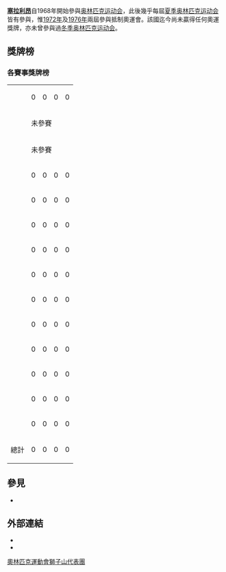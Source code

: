 {{Infobox Country Olympics
| NOC = SLE
| gold = 0
| silver = 0
| bronze = 0
}}
'''[[塞拉利昂|塞拉利昂]]'''自1968年開始參與[[奥林匹克运动会|奥林匹克运动会]]，此後幾乎每屆[[夏季奥林匹克运动会|夏季奥林匹克运动会]]皆有參與，惟[[1972年夏季奥林匹克运动会|1972年]]及[[1976年夏季奥林匹克运动会|1976年]]兩屆參與抵制奧運會。該國迄今尚未贏得任何奧運獎牌，亦未曾參與過[[冬季奥林匹克运动会|冬季奥林匹克运动会]]。

==獎牌榜==
{{See also|奥林匹克运动会奖牌统计}}
=== 各賽事獎牌榜 ===
{| {{MedalTable|type=Games}}
|-
|align=left| {{GamesName|SOG|1968}} || 0 || 0 || 0 || 0
|-
|align=left| {{GamesName|SOG|1972}} || colspan=4| 未參賽
|-
|align=left| {{GamesName|SOG|1976}} || colspan=4| 未參賽
|-
|align=left| {{GamesName|SOG|1980}} || 0 || 0 || 0 || 0
|-
|align=left| {{GamesName|SOG|1984}} || 0 || 0 || 0 || 0
|-
|align=left| {{GamesName|SOG|1988}} || 0 || 0 || 0 || 0
|-
|align=left| {{GamesName|SOG|1992}} || 0 || 0 || 0 || 0
|-
|align=left| {{GamesName|SOG|1996}} || 0 || 0 || 0 || 0
|-
|align=left| {{GamesName|SOG|2000}} || 0 || 0 || 0 || 0
|-
|align=left| {{GamesName|SOG|2004}} || 0 || 0 || 0 || 0
|-
|align=left| {{GamesName|SOG|2008}} || 0 || 0 || 0 || 0
|-
|align=left| {{GamesName|SOG|2012}} || 0 || 0 || 0 || 0
|-
|align=left| {{GamesName|SOG|2016}} || 0 || 0 || 0 || 0 
|-
|align=left| {{GamesName|SOG|2020}} || 0 || 0 || 0 || 0 
|-
! 總計 !! 0 !! 0 !! 0 !! 0
|}

== 參見 ==
* {{tsl|en|Sierra Leone at the Paralympics||Sierra Leone at the Paralympics}}

== 外部連結 ==
* {{cite web |title=Sierra Leone |publisher=International Olympic Committee |url=http://www.olympic.org/sierra-leone |accessdate=2017-03-27 |archive-date=2017-07-18 |archive-url=https://web.archive.org/web/20170718061629/https://www.olympic.org/sierra-leone |dead-url=no }}
* {{cite web |title=Sierra Leone |publisher=Sports-Reference.com |url=http://www.sports-reference.com/olympics/countries/SLE |access-date=2017-03-27 |archive-url=https://web.archive.org/web/20160304134920/http://www.sports-reference.com/olympics/countries/SLE/ |archive-date=2016-03-04 |dead-url=yes }}

{{Nations at the Olympics}}

{{DEFAULTSORT:Sierra Leone At The Olympics}}
[[Category:奧林匹克運動會獅子山代表團|]]

{{Olympic-stub}}